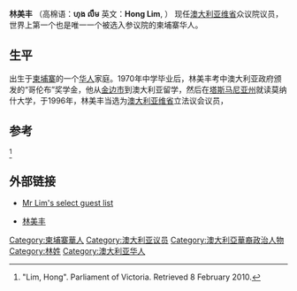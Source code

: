 {{onesource|time=2016-10-08T05:10:55+00:00}}
{{Infobox officeholder | name = 林美丰
|honorific-suffix = 
| image           = 
| constituency_AM1 =  克拉琳达选举区|克拉琳达
| assembly1        = [[国会大厦_(墨尔本)|维多利亚州立法院]]
| term_start1      = 2014年11月29日
| term_end1        = 
| predecessor1     = 
| successor1       =
| constituency_AM2 =  克莱顿|克莱顿的选举区
| assembly2        = [[国会大厦_(墨尔本)|维多利亚州立法院]] 
| term_start2      = 1996年3月30日
| term_end2        = 2014年11月29日
| predecessor2     = 
| successor2       = 
| majority        = 
| birth_date      = {{birth date and age|df=yes|1950|11|11}}
| birth_place     = {{flag|法屬印度支那}}[[柬埔寨保護國|柬埔寨保護國]]
| death_date      = 
| death_place     = 
| nationality     = {{AUS}}
| constituency    = 
| party           = [[澳大利亚工党|澳大利亚工党]]
| spouse          = 
| children        = 
| residence       = 
| university      = 
| profession      = 
| religion        = 
| signature       = 
| footnotes       = 
| website         = 
}}

{{Contains Khmer text}}
'''林美丰''' （高棉语：'''ហុង លឹម''' 英文：'''Hong Lim''', {{bd|1950年|11月11日||}}） 现任[[澳大利亚|澳大利亚]][[维省|维省]]众议院议员，世界上第一个也是唯一一个被选入参议院的柬埔寨华人。

==生平==
出生于[[柬埔寨|柬埔寨]]的一个[[柬埔寨華人|华人]]家庭。1970年中学毕业后，林美丰考中澳大利亚政府颁发的“哥伦布”奖学金，他从[[金边市|金边市]]到澳大利亚留学，然后在[[塔斯马尼亚州|塔斯马尼亚州]]就读莫纳什大学，于1996年，林美丰当选为[[澳大利亚|澳大利亚]][[维省|维省]]立法议会议员，

==参考==

<ref>"Lim, Hong". Parliament of Victoria. Retrieved 8 February 2010.</ref>

==外部链接==
* [http://www.theage.com.au/articles/2003/10/19/1066502077090.html Mr Lim's select guest list] {{Wayback|url=http://www.theage.com.au/articles/2003/10/19/1066502077090.html |date=20180209002204 }}
* {{zh icon}} [https://web.archive.org/web/20110728122824/http://www.australianet.net/chinese7.htm 林美丰]

{{DEFAULTSORT:L}}
[[Category:柬埔寨華人|Category:柬埔寨華人]]
[[Category:澳大利亚议员|Category:澳大利亚议员]]
[[Category:澳大利亞華裔政治人物|Category:澳大利亞華裔政治人物]]
[[Category:林姓|Category:林姓]]
[[Category:澳大利亚华人|Category:澳大利亚华人]]